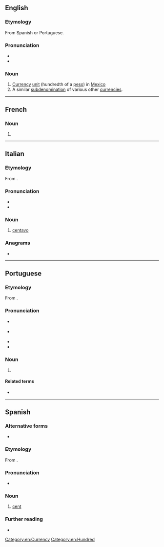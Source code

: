 ==English==
{{wikipedia}}

===Etymology===
From Spanish or Portuguese.

===Pronunciation===
* {{IPA|en|/sɛnˈtɑːvoʊ/}}
* {{audio|en|En-ca-centavo.oga|Audio (US)}}

===Noun===
{{en-noun}}

# [[currency|Currency]] [[unit]] (hundredth of a [[peso]]) in [[Mexico]]
# A similar [[subdenomination]] of various other [[currencies]].

[[Category:en:Currency]]
[[Category:en:Hundred]]
----
==French==

===Noun===
{{fr-noun|m}}

# {{l|en|centavo}}

----

==Italian==

===Etymology===
From {{affix|it|cento|-avo|gloss1=hundred}}.

===Pronunciation===
* {{it-IPA|centàvo}}
* {{hyph|it|cen|ta|vo}}

===Noun===
{{it-noun|m}}

# [[#English|centavo]]

===Anagrams===
* {{anagrams|it|a=acenotv|covante|vocante}}

----

==Portuguese==

===Etymology===
From {{affix|pt|cento|-avo|gloss1=hundred}}.

===Pronunciation===
* {{a|Portugal|Brazil}} {{IPA|pt|/sẽ.ˈta.vu/}}
* {{a|South Brazil}} {{IPA|pt|/sẽ.ˈta.vo/}}
* {{rhymes|pt|avu|s=3}}
* {{hyph|pt|cen|ta|vo}}

===Noun===
{{pt-noun|m|s}}

# {{l|en|cent}} {{gloss|a hundredth of several monetary units, including the Brazilian [[real]], the Portuguese [[escudo]], and the Mozambican [[metical]]}}

====Related terms====
* {{l|pt|cêntimo}}

{{topics|pt|Money}}

----

==Spanish==

===Alternative forms===
* {{alter|es|ctvo.}}

===Etymology===
From {{affix|es|ciento|-avo|gloss1=hundred}}.

===Pronunciation===
{{es-IPA}}
* {{hyph|es|cen|ta|vo}}

===Noun===
{{es-noun|m}}

# [[cent]] {{gloss|subunit of currency in US and other countries}}
#: {{syn|es|céntimo}}

===Further reading===
* {{R:DRAE}}

{{C|es|Coins|Currency|Money}}